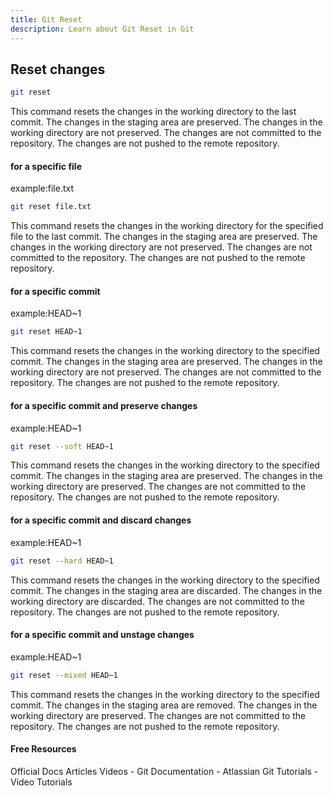 ```yaml
---
title: Git Reset
description: Learn about Git Reset in Git
---
```


## Reset changes
```sh
git reset
```
This command resets the changes in the working directory to the last commit. The changes in the staging area are preserved. The changes in the working directory are not preserved. The changes are not committed to the repository. The changes are not pushed to the remote repository.

#### for a specific file
example:file.txt
```sh
git reset file.txt
```
This command resets the changes in the working directory for the specified file to the last commit. The changes in the staging area are preserved. The changes in the working directory are not preserved. The changes are not committed to the repository. The changes are not pushed to the remote repository.

#### for a specific commit
example:HEAD~1
```sh
git reset HEAD~1
```
This command resets the changes in the working directory to the specified commit. The changes in the staging area are preserved. The changes in the working directory are not preserved. The changes are not committed to the repository. The changes are not pushed to the remote repository.

#### for a specific commit and preserve changes
example:HEAD~1
```sh
git reset --soft HEAD~1
```
This command resets the changes in the working directory to the specified commit. The changes in the staging area are preserved. The changes in the working directory are preserved. The changes are not committed to the repository. The changes are not pushed to the remote repository.

#### for a specific commit and discard changes
example:HEAD~1
```sh
git reset --hard HEAD~1
```

This command resets the changes in the working directory to the specified commit. The changes in the staging area are discarded. The changes in the working directory are discarded. The changes are not committed to the repository. The changes are not pushed to the remote repository.

#### for a specific commit and unstage changes
example:HEAD~1
```sh
git reset --mixed HEAD~1
```
This command resets the changes in the working directory to the specified commit. The changes in the staging area are removed. The changes in the working directory are preserved. The changes are not committed to the repository. The changes are not pushed to the remote repository.

#### Free Resources

<Tabs defaultValue="official">
<TabsList>
<TabsTrigger value="official">Official Docs</TabsTrigger>
<TabsTrigger value="article">Articles</TabsTrigger>
<TabsTrigger value="video">Videos</TabsTrigger>
</TabsList>

<TabsContent value="official">
- <Link href="https://git-scm.com/docs">Git Documentation</Link>
</TabsContent>
<TabsContent value="article">
- <Link href="https://www.atlassian.com/git/tutorials">Atlassian Git Tutorials</Link>
</TabsContent>
<TabsContent value="video">
- <Link href="https://www.youtube.com/results?search_query=git+git-reset+tutorial">Video Tutorials</Link>
</TabsContent>
</Tabs>

<Outlet path="4-git-advanced/recovery/git-reset" />
